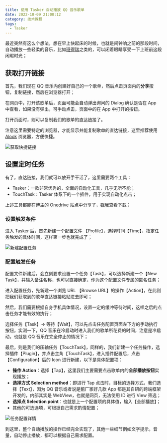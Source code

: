 ```yaml
---
title: 使用 Tasker 自动播放 QQ 音乐歌单
date: 2022-10-09 21:00:12
category: 技术教程
tags:
  - Tasker
---
```


最近突然有这么个想法，想在早上快起床的时候，也就是闹钟响之前的那段时间，自动播放一些轻柔的音乐，比如[班得瑞](<https://zh.m.wikipedia.org/zh-hans/班得瑞_(音乐项目)>)之类的，可以闭着眼睛享受一下上班前这段闲暇时光；

## 获取打开链接

首先，我们现在 QQ 音乐内创建好自己的一个歌单，然后点击页面内的**分享**按钮，复制链接，然后在浏览器打开；

在网页中，打开该歌单后，页面可能会自动弹出询问的 Dialog 确认是否在 App 中查看，如果没有弹出，可手动点击，页面中的在 App 中打开的按钮。

打开页面时，则可以复制我们的歌单的直达链接了。

注意这里需要特定的浏览器，才能显示并能复制歌单的直达链接，这里推荐使用 [Alook](https://coolapk.com/apk/alook.browser) 浏览器，方便快捷。

![获取快捷链接](https://api.mahoo12138.cn/minio-blog/tutorials/tasker/step-1.jpg)

## 设置定时任务

有了，直达链接，我们就可以放开手干活了，这里需要两个工具：

- Tasker：一款非常优秀的，全面的自动化工具，几乎无所不能；
- TouchTask：Tasker 体系下的一个插件，用于实现自动化点击；

上述工具都能在博主的 Onedrive 站点中分享了，[戳我](https://yun.mahoo12138.cn/zh-CN/%F0%9F%94%A7Apps/%E3%80%90%E8%87%AA%E5%8A%A8%E5%8C%96%E5%B7%A5%E5%85%B7%E3%80%91Tasker%20%E5%8F%8A%E6%8F%92%E4%BB%B6/)查看下载；

### 设置触发条件

进入 Tasker 后，首先新建一个配置文件 【Profile】，选择时间【Time】，指定任务触发的具体时间，这样第一步也就完成了；

![新建配置任务](https://api.mahoo12138.cn/minio-blog/tutorials/tasker/step-2.jpg)

### 配置触发任务

配置文件新建后，会立刻要求设置一个任务【Task】，可以选择新建一个【New Task】，并输入备注名称，也可以直接确定，作为这个配置文件专属的匿名任务；

进入配置任务，先新建一个浏览 URL 【Browse URL】的操作【Action】，在此则把我们获取到的歌单直达链接粘贴进去即可；

然后，我们需要根据自身手机具体情况，设置一定的缓冲等待时间，这样之后的点击任务才能有效的执行；

选择任务【Task】-> 等待【Wait】，可以先点击任务配置页面左下方的手动执行按钮，实测一下，QQ 音乐在冷启动时进入我们的歌单所花费的时间，注意是冷启动，也就是 QQ 音乐在完全停止的情况下；

最后，则是我们的压轴任务【TouchTask】，同样的，我们新建一个任务操作，选择插件【Plugin】，并点击主角【TouchTask】，进入插件配置后，点击【Configuration】后的 Icon 进行新建，以下是具体配置项：

- **操作 Action**：选择【Tap】，这里我们主要需要点击歌单内的**全部播放按钮**实现播放；
- **选择方式 Selection method**：即进行 Tap 点击时，目标的选择方式，我们选择【Text】，因为 QQ 音乐或者说是鹅厂家好几款 App 都是其自研的跨端框架开发的，内部其实是 WebView，也就是网页，无法使用 ID 进行 View 筛选；
- **选择点 Selection point**：也就是上一个配置项的具体值，输入【全部播放】；
- 其他的可选选项，可根据自己需求酌情配置；

![任务配置详情](https://api.mahoo12138.cn/minio-blog/tutorials/tasker/step-3.jpg)

到这里，整个自动播放的操作已经完全实现了，其他一些细节例如文字提示，音量，自动停止播放，都可以根据自己需求配置。
